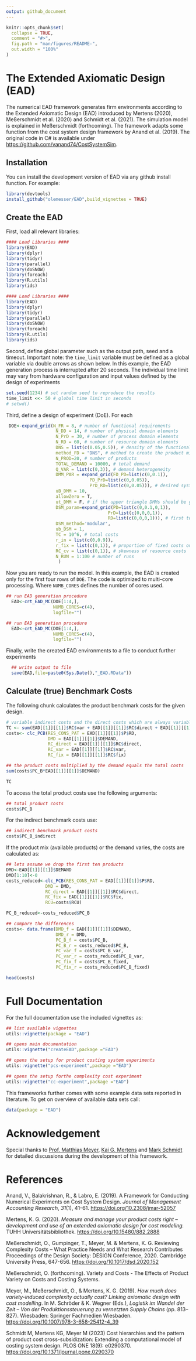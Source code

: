```yaml
---
output: github_document
---
```


<!-- README.md is generated from README.Rmd. Please edit that file -->

```r
knitr::opts_chunk$set(
  collapse = TRUE,
  comment = "#>",
  fig.path = "man/figures/README-",
  out.width = "100%"
)
```

# The Extended Axiomatic Design (EAD)

<!-- badges: start -->

<!-- badges: end -->

The numerical EAD framework generates firm environments according to the Extended Axiomatic Design (EAD) introduced by Mertens (2020), Meßerschmidt et al. (2020) and Schmidt et al. (2021). The simulation model is explained in Meßerschmidt (forthcoming). The framework adapts some function from the cost system design framework by Anand et al. (2019). The original code in C# is available under <https://github.com/vanand74/CostSystemSim>.

## Installation

You can install the development version of EAD via any github install function. For example:

```r
library(devtools)
install_github("olemesser/EAD",build_vignettes = TRUE)
```

## Create the EAD

First, load all relevant libraries:

```r
#### Load Libraries ####
library(EAD)
library(dplyr)
library(tidyr)
library(parallel)
library(doSNOW)
library(foreach)
library(R.utils)
library(ids)
```

```r
#### Load Libraries ####
library(EAD)
library(dplyr)
library(tidyr)
library(parallel)
library(doSNOW)
library(foreach)
library(R.utils)
library(ids)
```

Second, define global parameter such as the output path, seed and a timeout. Important note: the `time_limit` variable must be defined as a global variable via double arrows as shown below. In this example, the EAD generation process is interrupted after 20 seconds. The individual time limit may vary from hardware configuration and input values defined by the design of experiments

```r
set.seed(1234) # set random seed to reproduce the results
time_limit <<- 50 # global time limit in seconds
# setwd()
```

Third, define a design of experiment (DoE). For each

```r
 DOE<-expand_grid(N_FR = 8, # number of functional requirements
                   N_DD = 14, # number of physical domain elements
                   N_PrD = 30, # number of process domain elements
                   N_RD = 60, # number of resource domain elements
                   DNS = list(c(0.05,0.5)), # density of the functional product mix
                   method_FD = "DNS", # method to create the product mix
                   N_PROD=20, # number of products
                   TOTAL_DEMAND = 10000, # total demand
                   Q_VAR = list(c(0,3)), # demand heterogeneity
                   DMM_PAR = expand_grid(FD_PD=list(c(0,0.1)),
                                PD_PrD=list(c(0,0.05)),
                                PrD_RD=list(c(0,0.05))), # desired system design complexity
                   uB_DMM = 10,
                   allowZero = T,
                   ut_DMM = F, # if the upper triangle DMMs should be generated too (DMM_FD_PrD,DMM_FD_RD,DMM_PD_RD)
                   DSM_param=expand_grid(PD=list(c(0,0.1,0,1)),
                                       PrD=list(c(0,0,0,1)),
                                       RD=list(c(0,0,0,1))), # first two entries refer to the density of the DSMs and the second pair to the cv if the DSM_method='modular' is used.
                   DSM_method='modular',
                   ub_DSM = 1,
                   TC = 10^6, # total costs
                   r_in = list(c(0,0.9)),
                   r_fix = list(c(0,1)), # proportion of fixed costs on total costs
                   RC_cv = list(c(0,1)), # skewness of resource costs
                   N_RUN = 1:100 # number of runs
                    )
```

Now you are ready to run the model. In this example, the EAD is created only for the first four rows of `DOE`. The code is optimized to multi-core processing. Where `NUMB_CORES` defines the number of cores used.

```r
## run EAD generation procedure
  EAD<-crt_EAD_MC(DOE[1:4,],
                  NUMB_CORES=c(4),
                  logfile="")
```

```r
## run EAD generation procedure
  EAD<-crt_EAD_MC(DOE[1:4,],
                  NUMB_CORES=c(4),
                  logfile="")
```

Finally, write the created EAD environments to a file to conduct further experiments

```r
  ## write output to file
  save(EAD,file=paste0(Sys.Date(),"_EAD.RData"))
```

## Calculate (true) Benchmark Costs

The following chunk calculates the product benchmark costs for the given design.

```r
# variable indirect costs and the direct costs which are always variable are summed up
TC <- sum(EAD[[1]][[1]]$RC$var + EAD[[1]][[1]]$RC$direct + EAD[[1]][[1]]$RC$fix)
costs<- clc_PCB(RES_CONS_PAT = EAD[[1]][[1]]$P$RD,
                DMD = EAD[[1]][[1]]$DEMAND,
                RC_direct = EAD[[1]][[1]]$RC$direct,
                RC_var = EAD[[1]][[1]]$RC$var,
                RC_fix = EAD[[1]][[1]]$RC$fix)

## the product costs multiplied by the demand equals the total costs
sum(costs$PC_B*EAD[[1]][[1]]$DEMAND)

TC
```

To access the total product costs use the following arguments:

```r
## total product costs
costs$PC_B
```

For the indirect benchmark costs use:

```r
## indirect benchmark product costs
costs$PC_B_indirect
```

If the product mix (available products) or the demand varies, the costs are calculated as:

```r
## lets assume we drop the first ten products 
DMD<-EAD[[1]][[1]]$DEMAND
DMD[1:10]<-0
costs_reduced<-clc_PCB(RES_CONS_PAT = EAD[[1]][[1]]$P$RD,
               DMD = DMD,
               RC_direct = EAD[[1]][[1]]$RC$direct,
               RC_fix = EAD[[1]][[1]]$RC$fix,
               RCU=costs$RCU)

PC_B_reduced<-costs_reduced$PC_B

## compare the differences
costs<- data.frame(DMD_f = EAD[[1]][[1]]$DEMAND,
                   DMD_r = DMD,
                   PC_B_f = costs$PC_B,
                   PC_B_r = costs_reduced$PC_B,
                   PC_var_f = costs$PC_B_var,
                   PC_var_r = costs_reduced$PC_B_var,
                   PC_fix_f = costs$PC_B_fixed,
                   PC_fix_r = costs_reduced$PC_B_fixed)

head(costs)
```

# Full Documentation

For the full documentation use the included vignettes as:

```r
## list available vignettes
utils::vignette(package = "EAD")

## opens main documentation
utils::vignette("createEAD",package ="EAD")

## opens the setup for product costing system experiments
utils::vignette("pcs-experiment",package ="EAD")

## opens the setup forthe complexity cost experiment
utils::vignette("cc-experiment",package ="EAD")
```

This frameworks further comes with some example data sets reported in literature. To get on overview of available data sets call:

```r
data(package = "EAD")
```

# Acknowledgement

Special thanks to [Prof. Matthias Meyer](https://www.researchgate.net/profile/Matthias-Meyer-12 "Visit on Research Gate"), [Kai G. Mertens](https://www.researchgate.net/profile/Kai-G-Mertens "Visit on Research Gate") and [Mark Schmidt](https://www.researchgate.net/profile/Mark-Schmidt-19 "Visit on Research Gate") for detailed discussions during the development of this framework.

# References

Anand, V., Balakrishnan, R., & Labro, E. (2019). A Framework for Conducting Numerical Experiments on Cost System Design. *Journal of Management Accounting Research*, *31*(1), 41--61. <https://doi.org/10.2308/jmar-52057>

Mertens, K. G. (2020). *Measure and manage your product costs right -- development and use of an extended axiomatic design for cost modeling.* TUHH Universitätsbibliothek. <https://doi.org/10.15480/882.2888>

Meßerschmidt, O., Gumpinger, T., Meyer, M. & Mertens, K. G. Reviewing Complexity Costs -- What Practice Needs and What Research Contributes Proceedings of the Design Society: DESIGN Conference, 2020. Cambridge University Press, 647-656. <https://doi.org/10.1017/dsd.2020.152>

Meßerschmidt, O. (forthcoming). Variety and Costs - The Effects of Product Variety on Costs and Costing Systems.

Meyer, M., Meßerschmidt, O., & Mertens, K. G. (2019). *How much does variety-induced complexity actually cost? Linking axiomatic design with cost modelling*. In M. Schröder & K. Wegner (Eds.), *Logistik im Wandel der Zeit -- Von der Produktionssteuerung zu vernetzten Supply Chains* (pp. 813--827). Wiesbaden: Springer Fachmedien Wiesbaden. <https://doi.org/10.1007/978-3-658-25412-4_39>

Schmidt M, Mertens KG, Meyer M (2023) Cost hierarchies and the pattern of product cost cross-subsidization: Extending a computational model of costing system design. PLOS ONE 18(9): e0290370. <https://doi.org/10.1371/journal.pone.0290370>
